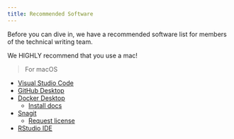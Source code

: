 ```yaml
---
title: Recommended Software
---
```


Before you can dive in, we have a recommended software list for members of the technical writing team.


We HIGHLY recommend that you use a mac!


>For macOS

- [Visual Studio Code](https://code.visualstudio.com/)
- [GitHub Desktop](https://desktop.github.com/)
- [Docker Desktop](https://www.docker.com/products/docker-desktop/)
    - [Install docs](https://docs.docker.com/desktop/install/mac-install/)
- [Snagit](https://www.techsmith.com/download/snagit/)
    - [Request license](https://rstudiopbc.atlassian.net/servicedesk/customer/portal/2/group/8/create/23)
- [RStudio IDE](https://posit.co/downloads/)



